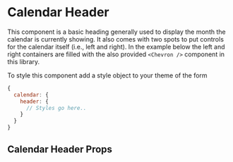 
# Calendar Header 

This component is a basic heading generally used to display 
the month the calendar is currently showing. It also comes with 
two spots to put controls for the calendar itself (i.e., left and right). 
In the example below the left and right containers are filled with the
also provided `<Chevron />` component in this library.

To style this component add a style object to your theme of the form

```js dark
{
  calendar: {
    header: {
      // Styles go here..
    }
  }
}
```

<Preview>
  <Story id="themed-components-calendar-header--basic-usage"/>
</Preview>

## Calendar Header Props 

<Props />
